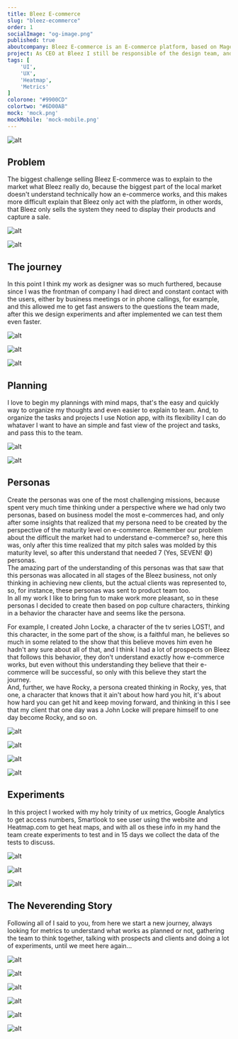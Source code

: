 ```yaml
---
title: Bleez E-commerce
slug: "bleez-ecommerce"
order: 1
socialImage: "og-image.png"
published: true
aboutcompany: Bleez E-commerce is an E-commerce platform, based on Magento 2, focused in start and grow an online store.
project: As CEO at Bleez I still be responsible of the design team, and one of responsibilities of design team was act with the marketing team, looking for new clients.
tags: [
    'UI',
    'UX',
    'Heatmap',
    'Metrics'
]
colorone: "#9900CD"
colortwo: "#6D00AB"
mock: 'mock.png'
mockMobile: 'mock-mobile.png'
---
```

![alt](case/cover.png)

## Problem

<p class="text">The biggest challenge selling Bleez E-commerce was to explain to the market what Bleez really do, because the biggest part of the local market doesn't understand technically how an e-commerce works, and this makes more difficult explain that Bleez only act with the platform, in other words, that Bleez only sells the system they need to display their products and capture a sale.</p>

<div class="gallery gallery-narrow">

![alt](case/bleez-case-home-mobile.png)

![alt](case/bleez-case-home.png)

</div>

## The journey

<p class="text">In this point I think my work as designer was so much furthered, because since I was the frontman of company I had direct and constant contact with the users, either by business meetings or in phone callings, for example, and this allowed me to get fast answers to the questions the team made, after this we design experiments and after implemented we can test them even faster.</p>

<div class="gallery">

![alt](case/bleez-plans3.png)

![alt](case/bleez-plans2.png)

![alt](case/bleez-plans1.png)

</div>

## Planning

<p class="text">
I love to begin my plannings with mind maps, that's the easy and quickly way to organize my thoughts and even easier to explain to team. And, to organize the tasks and projects I use Notion app, with its flexibility I can do whataver I want to have an simple and fast view of the project and tasks, and pass this to the team.
</p>

<div class="gallery gallery-narrow">

![alt](case/bleez-planning-1.png)

![alt](case/bleez-planning-2.png)

</div>

## Personas

<div class="texts">

<p class="text">
Create the personas was one of the most challenging missions, because spent very much time thinking under a perspective where we had only two personas, based on business model the most e-commerces had, and only after some insights that realized that my persona need to be created by the perspective of the maturity level on e-commerce. Remember our problem about the difficult the market had to understand e-commerce? so, here this was, only after this time realized that my pitch sales was molded by this maturity level, so after this understand that needed 7 (Yes, SEVEN! 😅) personas.
<br />
The amazing part of the understanding of this personas was that saw that this personas was allocated in all stages of the Bleez business, not only thinking in achieving new clients, but the actual clients was represented to, so, for instance, these personas was sent to product team too.
<br />
In all my work I like to bring fun to make work more pleasant, so in these personas I decided to create then based on pop culture characters, thinking in a behavior the character have and seems like the persona.
</p>

<p class="text">
For example, I created John Locke, a character of the tv series LOST!, and this character, in the some part of the show, is a faithful man, he believes so much in some related to the show that this believe moves him even he hadn't any sure about all of that, and I think I had a lot of prospects on Bleez that follows this behavior, they don't understand exactly how e-commerce works, but even without this understanding they believe that their e-commerce will be successful, so only with this believe they start the journey.
<br />
And, further, we have Rocky, a persona created thinking in Rocky, yes, that one, a character that knows that it ain't about how hard you hit, it's about how hard you can get hit and keep moving forward, and thinking in this I see that my client that one day was a John Locke will prepare himself to one day become Rocky, and so on.
</p>

</div>

<div class="gallery gallery-narrow">

![alt](case/bleez-persona-1.png)

![alt](case/bleez-persona-2.png)

![alt](case/bleez-persona-3.png)

![alt](case/bleez-persona-4.png)

</div>

## Experiments

<p class="text">
In this project I worked with my holy trinity of ux metrics, Google Analytics to get access numbers, Smartlook to see user using the website and Heatmap.com to get heat maps, and with all os these info in my hand the team create experiments to test and in 15 days we collect the data of the tests to discuss.
</p>

<div class="gallery">

![alt](case/bleez-metrics-1.png)

![alt](case/bleez-metrics-2.png)

![alt](case/bleez-metrics-3.png)

</div>

## The Neverending Story

<p class="text">
Following all of I said to you, from here we start a new journey, always looking for metrics to understand what works as planned or not, gathering the team to think together, talking with prospects and clients and doing a lot of experiments, until we meet here again...
</p>

<div class="gallery">

![alt](case/bleez-case-1.png)

![alt](case/bleez-case-2.png)

![alt](case/bleez-case-3.png)

</div>

<div class="gallery">

![alt](case/bleez-funcionalidades.png)

![alt](case/bleez-precos.png)

![alt](case/bleez-blog.png)

</div>